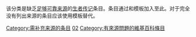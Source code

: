 {{hiddencat}}

{{Parent monthly clean up category|生者传记来源|缺乏来源的生者传记|3=需要查证的生者传记}}
该分类是缺乏[[Wikipedia:可靠来源|足够可靠来源]]的[[Wikipedia:BLP|生者传记]]条目。条目通过{{TL|BLP sources}}和{{TL|BLP unsourced section}}模板加入至此。对于完全没有列出来源的条目应该使用{{TL|BLP_unsourced}}模板替代。
[[Category:需补充来源的条目|Category:需补充来源的条目]]
[[Category:需关注的传记条目|02]]
[[Category:有來源問題的維基百科條目|Category:有來源問題的維基百科條目]]